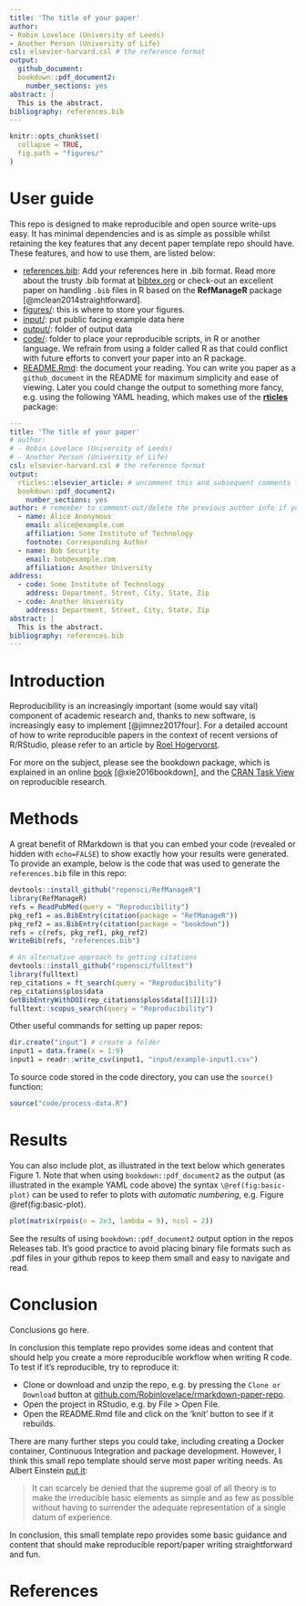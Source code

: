 ```yaml
---
title: 'The title of your paper'
author:
- Robin Lovelace (University of Leeds)
- Another Person (University of Life)
csl: elsevier-harvard.csl # the reference format
output:
  github_document:
  bookdown::pdf_document2:
    number_sections: yes
abstract: |
  This is the abstract.
bibliography: references.bib
---
```


<!-- README.md is generated from README.Rmd. Please edit that file -->

```r
knitr::opts_chunk$set(
  collapse = TRUE,
  fig.path = "figures/"
)
```

# User guide

This repo is designed to make reproducible and open source write-ups easy. It has minimal dependencies and is as simple as possible whilst retaining the key features that any decent paper template repo should have. These features, and how to use them, are listed below:

- [references.bib](references.bib): Add your references here in .bib format. Read more about the trusty .bib format at [bibtex.org](http://www.bibtex.org/Format/) or check-out an excellent paper on handling `.bib` files in R based on the **RefManageR** package [@mclean2014straightforward].
- [figures/](): this is where to store your figures.
- [input/](https://github.com/Robinlovelace/rmarkdown-paper-repo/tree/master/input): put public facing example data here
- [output/](https://github.com/Robinlovelace/rmarkdown-paper-repo/tree/master/output): folder of output data
- [code/](https://github.com/Robinlovelace/rmarkdown-paper-repo/tree/master/code): folder to place your reproducible scripts, in R or another language. We refrain from using a folder called R as that could conflict with future efforts to convert your paper into an R package.
- [README.Rmd](): the document your reading. You can write you paper as a `github_document` in the README for maximum simplicity and ease of viewing. Later you could change the output to something more fancy, e.g. using the following YAML heading, which makes use of the [**rticles**](https://github.com/rstudio/rticles) package:

```yaml
---
title: 'The title of your paper'
# author:
# - Robin Lovelace (University of Leeds)
# - Another Person (University of Life)
csl: elsevier-harvard.csl # the reference format
output:
  rticles::elsevier_article: # uncomment this and subsequent comments for Elsevier
  bookdown::pdf_document2:
    number_sections: yes
author: # remember to comment-out/delete the previous author info if you use this
  - name: Alice Anonymous
    email: alice@example.com
    affiliation: Some Institute of Technology
    footnote: Corresponding Author
  - name: Bob Security
    email: bob@example.com
    affiliation: Another University
address:
  - code: Some Institute of Technology
    address: Department, Street, City, State, Zip
  - code: Another University
    address: Department, Street, City, State, Zip
abstract: |
  This is the abstract.
bibliography: references.bib
---
```

# Introduction

Reproducibility is an increasingly important (some would say vital) component of academic research and, thanks to new software, is increasingly easy to implement [@jimnez2017four]. For a detailed account of how to write reproducible papers in the context of recent versions of R/RStudio, please refer to an article by [Roel Hogervorst](https://www.r-bloggers.com/writing-manuscripts-in-rstudio-easy-citations/).

For more on the subject, please see the bookdown package, which is explained in an online [book](https://bookdown.org/yihui/bookdown/) [@xie2016bookdown], and the [CRAN Task View](https://cran.r-project.org/web/views/ReproducibleResearch.html) on reproducible research.

# Methods

A great benefit of RMarkdown is that you can embed your code (revealed or hidden with `echo=FALSE`) to show exactly how your results were generated. To provide an example, below is the code that was used to generate the `references.bib` file in this repo:

```r
devtools::install_github("ropensci/RefManageR")
library(RefManageR)
refs = ReadPubMed(query = "Reproducibility")
pkg_ref1 = as.BibEntry(citation(package = "RefManageR"))
pkg_ref2 = as.BibEntry(citation(package = "bookdown"))
refs = c(refs, pkg_ref1, pkg_ref2)
WriteBib(refs, "references.bib")
```


```r
# An alternative approach to getting citations
devtools::install_github("ropensci/fulltext")
library(fulltext)
rep_citations = ft_search(query = "Reproducibility")
rep_citations$plos$data
GetBibEntryWithDOI(rep_citations$plos$data[[1]][1])
fulltext::scopus_search(query = "Reproducibility")
```

Other useful commands for setting up paper repos:

```r
dir.create("input") # create a folder
input1 = data.frame(x = 1:9)
input1 = readr::write_csv(input1, "input/example-input1.csv")
```

To source code stored in the code directory, you can use the `source()` function:

```r
source("code/process-data.R")
```


# Results

You can also include plot, as illustrated in the text below which generates Figure 1. Note that when using `bookdown::pdf_document2` as the output (as illustrated in the example YAML code above) the syntax `\@ref(fig:basic-plot)` can be used to refer to plots with *automatic numbering*, e.g. Figure \@ref(fig:basic-plot).

```r
plot(matrix(rpois(n = 2e3, lambda = 9), ncol = 2))
```

See the results of using `bookdown::pdf_document2` output option in the repos Releases tab.
It's good practice to avoid placing binary file formats such as .pdf files in your github repos to keep them small and easy to navigate and read.

# Conclusion

Conclusions go here. 

In conclusion this template repo provides some ideas and content that should help you create a more reproducible workflow when writing R code. To test if it's reproducible, try to reproduce it:

- Clone or download and unzip the repo, e.g. by pressing the `Clone or Download` button at [github.com/Robinlovelace/rmarkdown-paper-repo](https://github.com/Robinlovelace/rmarkdown-paper-repo/archive/master.zip).
- Open the project in RStudio, e.g. by File > Open File.
- Open the README.Rmd file and click on the 'knit' button to see if it rebuilds.

There are many further steps you could take, including creating a Docker container, Continuous Integration and package development. However, I think this small repo template should serve most paper writing needs. As Albert Einstein [put it](http://quoteinvestigator.com/2011/05/13/einstein-simple/):

> It can scarcely be denied that the supreme goal of all theory is to make the irreducible basic elements as simple and as few as possible without having to surrender the adequate representation of a single datum of experience.

In conclusion, this small template repo provides some basic guidance and content that should make reproducible report/paper writing straightforward and fun.

# References
